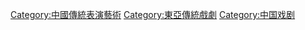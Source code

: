 [[Category:中國傳統表演藝術|Category:中國傳統表演藝術]]
[[Category:東亞傳統戲劇|Category:東亞傳統戲劇]]
[[Category:中国戏剧|Category:中国戏剧]]